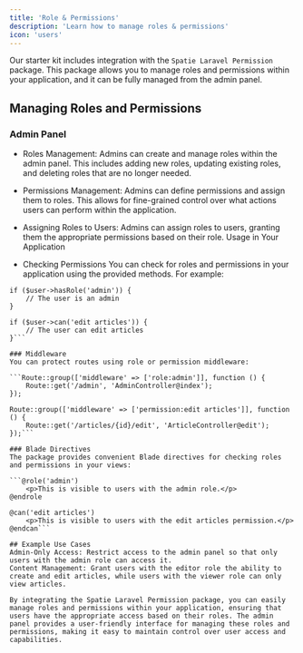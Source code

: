 ```yaml
---
title: 'Role & Permissions'
description: 'Learn how to manage roles & permissions'
icon: 'users'
---
```


Our starter kit includes integration with the `Spatie Laravel Permission` package. This package allows you to manage roles and permissions within your application, and it can be fully managed from the admin panel.

## Managing Roles and Permissions
### Admin Panel
- Roles Management: Admins can create and manage roles within the admin panel. This includes adding new roles, updating existing roles, and deleting roles that are no longer needed.

- Permissions Management: Admins can define permissions and assign them to roles. This allows for fine-grained control over what actions users can perform within the application.

- Assigning Roles to Users: Admins can assign roles to users, granting them the appropriate permissions based on their role.
Usage in Your Application

- Checking Permissions
You can check for roles and permissions in your application using the provided methods. For example:

```
if ($user->hasRole('admin')) {
    // The user is an admin
}

if ($user->can('edit articles')) {
    // The user can edit articles
}```

### Middleware
You can protect routes using role or permission middleware:

```Route::group(['middleware' => ['role:admin']], function () {
    Route::get('/admin', 'AdminController@index');
});

Route::group(['middleware' => ['permission:edit articles']], function () {
    Route::get('/articles/{id}/edit', 'ArticleController@edit');
});```

### Blade Directives
The package provides convenient Blade directives for checking roles and permissions in your views:

```@role('admin')
    <p>This is visible to users with the admin role.</p>
@endrole

@can('edit articles')
    <p>This is visible to users with the edit articles permission.</p>
@endcan```

## Example Use Cases
Admin-Only Access: Restrict access to the admin panel so that only users with the admin role can access it.
Content Management: Grant users with the editor role the ability to create and edit articles, while users with the viewer role can only view articles.

By integrating the Spatie Laravel Permission package, you can easily manage roles and permissions within your application, ensuring that users have the appropriate access based on their roles. The admin panel provides a user-friendly interface for managing these roles and permissions, making it easy to maintain control over user access and capabilities.






